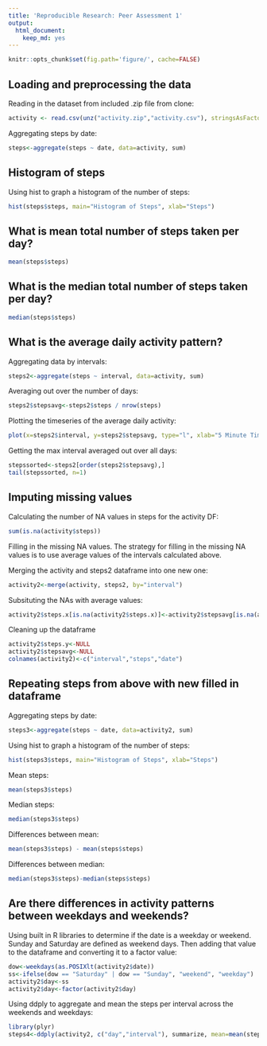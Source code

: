 ```yaml
---
title: 'Reproducible Research: Peer Assessment 1'
output:
  html_document:
    keep_md: yes
---
```

```r
knitr::opts_chunk$set(fig.path='figure/', cache=FALSE)
```

## Loading and preprocessing the data

Reading in the dataset from included .zip file from clone:

```r
activity <- read.csv(unz("activity.zip","activity.csv"), stringsAsFactors=FALSE, header=T, sep=",")

```

Aggregating steps by date:

```r
steps<-aggregate(steps ~ date, data=activity, sum)
````

## Histogram of steps
Using hist to graph a histogram of the number of steps:

```r
hist(steps$steps, main="Histogram of Steps", xlab="Steps")

```


## What is mean total number of steps taken per day?
```r
mean(steps$steps)
```
## What is the median total number of steps taken per day?
```r
median(steps$steps)
```



## What is the average daily activity pattern?
Aggregating data by intervals:
```r
steps2<-aggregate(steps ~ interval, data=activity, sum)
```
Averaging out over the number of days:
```r
steps2$stepsavg<-steps2$steps / nrow(steps)
```

Plotting the timeseries of the average daily activity:
```r
plot(x=steps2$interval, y=steps2$stepsavg, type="l", xlab="5 Minute Time Interval", ylab="Average Number of Steps", main="Average Number of Steps Taken\nAveraged Across All Days ")
```

Getting the max interval averaged out over all days:
```r
stepssorted<-steps2[order(steps2$stepsavg),]
tail(stepssorted, n=1)

```

## Imputing missing values
Calculating the number of NA values in steps for the activity DF:
```r
sum(is.na(activity$steps))
```

Filling in the missing NA values.  The strategy for filling in the missing NA values
is to use average values of the intervals calculated above.

Merging the activity and steps2 dataframe into one new one:
```r
activity2<-merge(activity, steps2, by="interval")
```

Subsituting the NAs with average values:
```r
activity2$steps.x[is.na(activity2$steps.x)]<-activity2$stepsavg[is.na(activity2$steps.x)]
```

Cleaning up the dataframe
```r
activity2$steps.y<-NULL
activity2$stepsavg<-NULL
colnames(activity2)<-c("interval","steps","date")
```
## Repeating steps from above with new filled in dataframe
Aggregating steps by date:

```r
steps3<-aggregate(steps ~ date, data=activity2, sum)
````

Using hist to graph a histogram of the number of steps:

```r
hist(steps3$steps, main="Histogram of Steps", xlab="Steps")

```

Mean steps:
```r
mean(steps3$steps)
```

Median steps:
```r
median(steps3$steps)
```

Differences between mean:
```r
mean(steps3$steps) - mean(steps$steps)
```

Differences between median:
```r
median(steps3$steps)-median(steps$steps)
```

## Are there differences in activity patterns between weekdays and weekends?

Using built in R libraries to determine if the date is a weekday or weekend. Sunday and Saturday are defined as weekend days. Then adding that value to the dataframe and converting it to a factor value:
```r
dow<-weekdays(as.POSIXlt(activity2$date))
ss<-ifelse(dow == "Saturday" | dow == "Sunday", "weekend", "weekday")
activity2$day<-ss
activity2$day<-factor(activity2$day)

```

Using ddply to aggregate and mean the steps per interval across the weekends and weekdays:
```r
library(plyr)
steps4<-ddply(activity2, c("day","interval"), summarize, mean=mean(steps))
```

